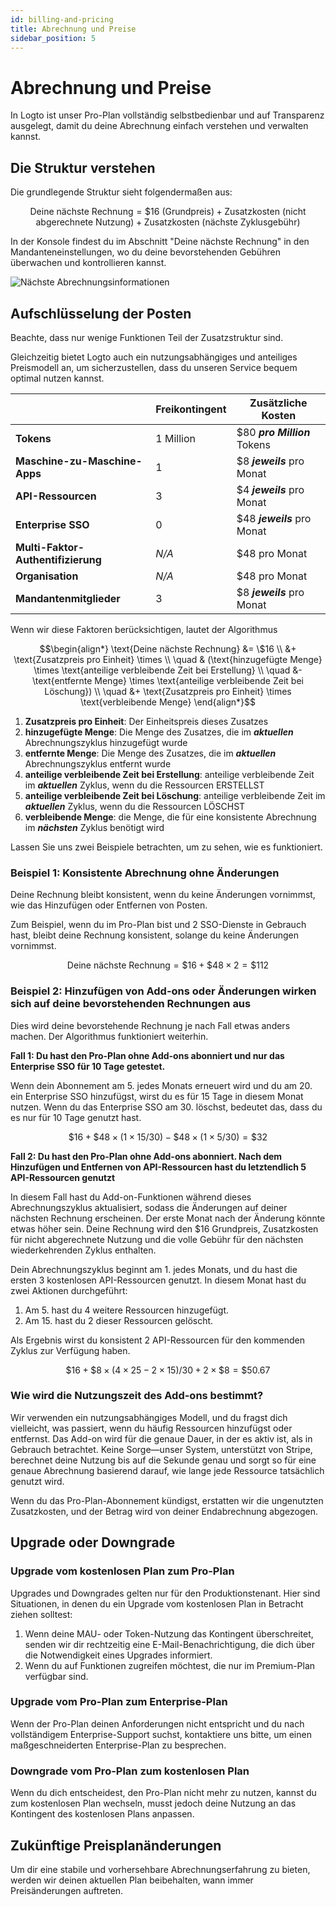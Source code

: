 ```yaml
---
id: billing-and-pricing
title: Abrechnung und Preise
sidebar_position: 5
---
```


# Abrechnung und Preise

In Logto ist unser Pro-Plan vollständig selbstbedienbar und auf Transparenz ausgelegt, damit du deine Abrechnung einfach verstehen und verwalten kannst.

## Die Struktur verstehen

Die grundlegende Struktur sieht folgendermaßen aus:

```math
\text{Deine nächste Rechnung} = \$16\text{ (Grundpreis)} + \text{Zusatzkosten (nicht abgerechnete Nutzung)} + \text{Zusatzkosten (nächste Zyklusgebühr)}
```

In der Konsole findest du im Abschnitt "Deine nächste Rechnung" in den Mandanteneinstellungen, wo du deine bevorstehenden Gebühren überwachen und kontrollieren kannst.

![Nächste Abrechnungsinformationen](./assets/next-billing-info.png)

## Aufschlüsselung der Posten

Beachte, dass nur wenige Funktionen Teil der Zusatzstruktur sind.

Gleichzeitig bietet Logto auch ein nutzungsabhängiges und anteiliges Preismodell an, um sicherzustellen, dass du unseren Service bequem optimal nutzen kannst.

|                                    | Freikontingent | Zusätzliche Kosten           |
| ---------------------------------- | -------------- | ---------------------------- |
| **Tokens**                         | 1 Million      | $80 **_pro Million_** Tokens |
| **Maschine-zu-Maschine-Apps**      | 1              | $8 **_jeweils_** pro Monat   |
| **API-Ressourcen**                 | 3              | $4 **_jeweils_** pro Monat   |
| **Enterprise SSO**                 | 0              | $48 **_jeweils_** pro Monat  |
| **Multi-Faktor-Authentifizierung** | _N/A_          | $48 pro Monat                |
| **Organisation**                   | _N/A_          | $48 pro Monat                |
| **Mandantenmitglieder**            | 3              | $8 **_jeweils_** pro Monat   |

Wenn wir diese Faktoren berücksichtigen, lautet der Algorithmus

```math
\begin{align*}
\text{Deine nächste Rechnung} &= \$16 \\
&+ \text{Zusatzpreis pro Einheit} \times \\
\quad & (\text{hinzugefügte Menge} \times \text{anteilige verbleibende Zeit bei Erstellung} \\
\quad &- \text{entfernte Menge} \times \text{anteilige verbleibende Zeit bei Löschung}) \\
\quad &+ \text{Zusatzpreis pro Einheit} \times \text{verbleibende Menge}
\end{align*}
```

1. **Zusatzpreis pro Einheit**: Der Einheitspreis dieses Zusatzes
2. **hinzugefügte Menge**: Die Menge des Zusatzes, die im **_aktuellen_** Abrechnungszyklus hinzugefügt wurde
3. **entfernte Menge**: Die Menge des Zusatzes, die im **_aktuellen_** Abrechnungszyklus entfernt wurde
4. **anteilige verbleibende Zeit bei Erstellung**: anteilige verbleibende Zeit im **_aktuellen_** Zyklus, wenn du die Ressourcen ERSTELLST
5. **anteilige verbleibende Zeit bei Löschung**: anteilige verbleibende Zeit im **_aktuellen_** Zyklus, wenn du die Ressourcen LÖSCHST
6. **verbleibende Menge**: die Menge, die für eine konsistente Abrechnung im **_nächsten_** Zyklus benötigt wird

Lassen Sie uns zwei Beispiele betrachten, um zu sehen, wie es funktioniert.

### Beispiel 1: Konsistente Abrechnung ohne Änderungen

Deine Rechnung bleibt konsistent, wenn du keine Änderungen vornimmst, wie das Hinzufügen oder Entfernen von Posten.

Zum Beispiel, wenn du im Pro-Plan bist und 2 SSO-Dienste in Gebrauch hast, bleibt deine Rechnung konsistent, solange du keine Änderungen vornimmst.

```math
\text{Deine nächste Rechnung} = \$ 16 + \$ 48 \times 2 = \$ 112
```

### Beispiel 2: Hinzufügen von Add-ons oder Änderungen wirken sich auf deine bevorstehenden Rechnungen aus

Dies wird deine bevorstehende Rechnung je nach Fall etwas anders machen. Der Algorithmus funktioniert weiterhin.

**Fall 1: Du hast den Pro-Plan ohne Add-ons abonniert und nur das Enterprise SSO für 10 Tage getestet.**

Wenn dein Abonnement am 5. jedes Monats erneuert wird und du am 20. ein Enterprise SSO hinzufügst, wirst du es für 15 Tage in diesem Monat nutzen. Wenn du das Enterprise SSO am 30. löschst, bedeutet das, dass du es nur für 10 Tage genutzt hast.

```math
\$16 + \$48 \times (1 \times 15 / 30) - \$48 \times (1 \times 5 / 30) = \$32
```

**Fall 2: Du hast den Pro-Plan ohne Add-ons abonniert. Nach dem Hinzufügen und Entfernen von API-Ressourcen hast du letztendlich 5 API-Ressourcen genutzt**

In diesem Fall hast du Add-on-Funktionen während dieses Abrechnungszyklus aktualisiert, sodass die Änderungen auf deiner nächsten Rechnung erscheinen. Der erste Monat nach der Änderung könnte etwas höher sein. Deine Rechnung wird den $16 Grundpreis, Zusatzkosten für nicht abgerechnete Nutzung und die volle Gebühr für den nächsten wiederkehrenden Zyklus enthalten.

Dein Abrechnungszyklus beginnt am 1. jedes Monats, und du hast die ersten 3 kostenlosen API-Ressourcen genutzt. In diesem Monat hast du zwei Aktionen durchgeführt:

1. Am 5. hast du 4 weitere Ressourcen hinzugefügt.
2. Am 15. hast du 2 dieser Ressourcen gelöscht.

Als Ergebnis wirst du konsistent 2 API-Ressourcen für den kommenden Zyklus zur Verfügung haben.

```math
\$16 + \$8 \times (4 \times 25 - 2 \times 15) / 30 + 2 \times \$8 = \$50.67
```

### Wie wird die Nutzungszeit des Add-ons bestimmt?

Wir verwenden ein nutzungsabhängiges Modell, und du fragst dich vielleicht, was passiert, wenn du häufig Ressourcen hinzufügst oder entfernst. Das Add-on wird für die genaue Dauer, in der es aktiv ist, als in Gebrauch betrachtet. Keine Sorge—unser System, unterstützt von Stripe, berechnet deine Nutzung bis auf die Sekunde genau und sorgt so für eine genaue Abrechnung basierend darauf, wie lange jede Ressource tatsächlich genutzt wird.

Wenn du das Pro-Plan-Abonnement kündigst, erstatten wir die ungenutzten Zusatzkosten, und der Betrag wird von deiner Endabrechnung abgezogen.

## Upgrade oder Downgrade

### Upgrade vom kostenlosen Plan zum Pro-Plan

Upgrades und Downgrades gelten nur für den Produktionstenant. Hier sind Situationen, in denen du ein Upgrade vom kostenlosen Plan in Betracht ziehen solltest:

1. Wenn deine MAU- oder Token-Nutzung das Kontingent überschreitet, senden wir dir rechtzeitig eine E-Mail-Benachrichtigung, die dich über die Notwendigkeit eines Upgrades informiert.
2. Wenn du auf Funktionen zugreifen möchtest, die nur im Premium-Plan verfügbar sind.

### Upgrade vom Pro-Plan zum Enterprise-Plan

Wenn der Pro-Plan deinen Anforderungen nicht entspricht und du nach vollständigem Enterprise-Support suchst, kontaktiere uns bitte, um einen maßgeschneiderten Enterprise-Plan zu besprechen.

### Downgrade vom Pro-Plan zum kostenlosen Plan

Wenn du dich entscheidest, den Pro-Plan nicht mehr zu nutzen, kannst du zum kostenlosen Plan wechseln, musst jedoch deine Nutzung an das Kontingent des kostenlosen Plans anpassen.

## Zukünftige Preisplanänderungen

Um dir eine stabile und vorhersehbare Abrechnungserfahrung zu bieten, werden wir deinen aktuellen Plan beibehalten, wann immer Preisänderungen auftreten.
